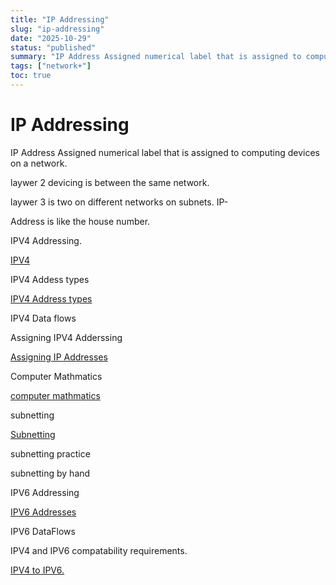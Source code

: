 ```yaml
---
title: "IP Addressing"
slug: "ip-addressing"
date: "2025-10-29"
status: "published"
summary: "IP Address Assigned numerical label that is assigned to computing devices on a network."
tags: ["network+"]
toc: true
---
```


# IP Addressing

IP Address Assigned numerical label that is assigned to computing devices on a network. 

laywer 2 devicing is between the same network. 

laywer 3 is two on different networks on subnets. IP-

Address is like the house number. 

IPV4 Addressing.  

[IPV4 ](/blog/IPV4)

IPV4 Addess types  

[IPV4 Address types ](/blog/IPV4-address-types)

IPV4 Data flows 

Assigning IPV4 Adderssing 

[Assigning IP Addresses ](/blog/assigning-ip-addresses)

Computer Mathmatics 

[computer mathmatics](/blog/computer-mathmatics)

subnetting 

[Subnetting ](/blog/subnetting)

subnetting practice 

subnetting by hand 

IPV6 Addressing 

[IPV6 Addresses](/blog/IPV6-addresses)

IPV6 DataFlows 

IPV4 and IPV6 compatability requirements. 

[IPV4 to IPV6. ](/blog/IPV4-to-IPV6)
